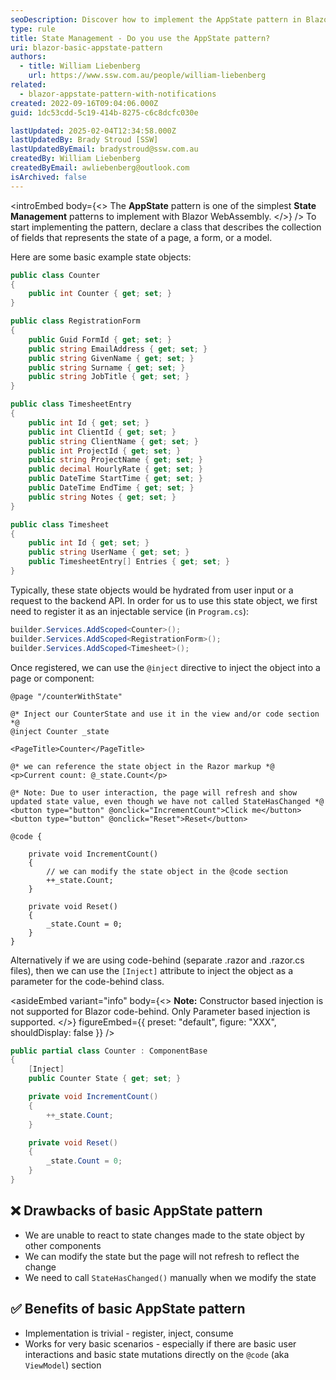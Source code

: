 ```yaml
---
seoDescription: Discover how to implement the AppState pattern in Blazor for simple yet effective state management across components.
type: rule
title: State Management - Do you use the AppState pattern?
uri: blazor-basic-appstate-pattern
authors:
  - title: William Liebenberg
    url: https://www.ssw.com.au/people/william-liebenberg
related:
  - blazor-appstate-pattern-with-notifications
created: 2022-09-16T09:04:06.000Z
guid: 1dc53cdd-5c19-414b-8275-c6c8dcfc030e

lastUpdated: 2025-02-04T12:34:58.000Z
lastUpdatedBy: Brady Stroud [SSW]
lastUpdatedByEmail: bradystroud@ssw.com.au
createdBy: William Liebenberg
createdByEmail: awliebenberg@outlook.com
isArchived: false
---
```


<introEmbed
  body={<>
The **AppState** pattern is one of the simplest **State Management** patterns to implement with Blazor WebAssembly.
  </>}
/>
To start implementing the pattern, declare a class that describes the collection of fields that represents the state of a page, a form, or a model.

Here are some basic example state objects:

```cs
public class Counter
{
    public int Counter { get; set; }
}

public class RegistrationForm
{
    public Guid FormId { get; set; }
    public string EmailAddress { get; set; }
    public string GivenName { get; set; }
    public string Surname { get; set; }
    public string JobTitle { get; set; }
}

public class TimesheetEntry
{
    public int Id { get; set; }
    public int ClientId { get; set; }
    public string ClientName { get; set; }
    public int ProjectId { get; set; }
    public string ProjectName { get; set; }
    public decimal HourlyRate { get; set; }
    public DateTime StartTime { get; set; }
    public DateTime EndTime { get; set; }
    public string Notes { get; set; }
}

public class Timesheet
{
    public int Id { get; set; }
    public string UserName { get; set; }
    public TimesheetEntry[] Entries { get; set; }
}
```

Typically, these state objects would be hydrated from user input or a request to the backend API. In order for us to use this state object, we first need to register it as an injectable service (in `Program.cs`):

```cs
builder.Services.AddScoped<Counter>();
builder.Services.AddScoped<RegistrationForm>();
builder.Services.AddScoped<Timesheet>();
```

Once registered, we can use the `@inject` directive to inject the object into a page or component:

```cshtml
@page "/counterWithState"

@* Inject our CounterState and use it in the view and/or code section *@
@inject Counter _state

<PageTitle>Counter</PageTitle>

@* we can reference the state object in the Razor markup *@
<p>Current count: @_state.Count</p>

@* Note: Due to user interaction, the page will refresh and show updated state value, even though we have not called StateHasChanged *@
<button type="button" @onclick="IncrementCount">Click me</button>
<button type="button" @onclick="Reset">Reset</button>

@code {

    private void IncrementCount()
    {
        // we can modify the state object in the @code section
        ++_state.Count;
    }

    private void Reset()
    {
        _state.Count = 0;
    }
}
```

Alternatively if we are using code-behind (separate .razor and .razor.cs files), then we can use the `[Inject]` attribute to inject the object as a parameter for the code-behind class.

<asideEmbed
  variant="info"
  body={<>
    **Note:** Constructor based injection is not supported for Blazor code-behind. Only Parameter based injection is supported.
  </>}
  figureEmbed={{
    preset: "default",
    figure: "XXX",
    shouldDisplay: false
  }}
/>

```cs
public partial class Counter : ComponentBase
{
    [Inject]
    public Counter State { get; set; }

    private void IncrementCount()
    {
        ++_state.Count;
    }

    private void Reset()
    {
        _state.Count = 0;
    }
}
```

## ❌ Drawbacks of basic AppState pattern

* We are unable to react to state changes made to the state object by other components
* We can modify the state but the page will not refresh to reflect the change
* We need to call `StateHasChanged()` manually when we modify the state

## ✅ Benefits of basic AppState pattern

* Implementation is trivial - register, inject, consume
* Works for very basic scenarios - especially if there are basic user interactions and basic state mutations directly on the `@code` (aka `ViewModel`) section
